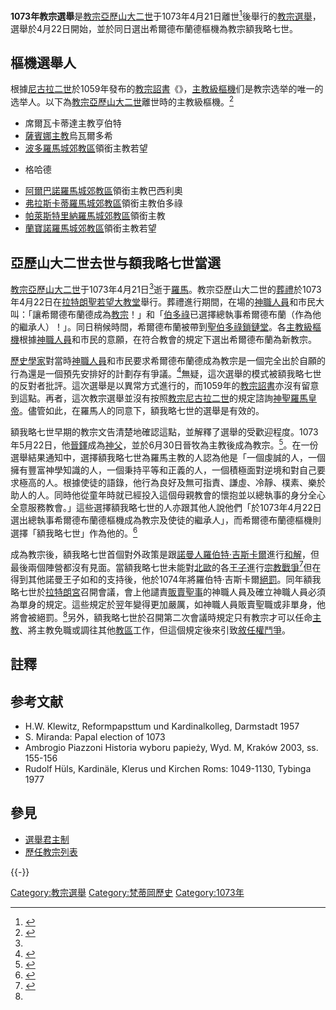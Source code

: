 {{noteTA
|1=zh-hans:尼古拉;zh-hk:尼各老;zh-tw:尼閣;
}}
{{Infobox papal conclave
|month             =
|year              = 1073年
|notconclave       = true
|dates             = 1073年4月22日
|location          = [[羅馬|羅馬]][[聖伯多祿鎖鏈堂|聖伯多祿鎖鏈堂]]
|pope_elected      = [[額我略七世|索瓦納·迪·希爾德布蘭德]][[樞機|樞機]]
|nametaken         = 額我略七世
|image             = Gregory VII.jpg
|prevconclave_year = 1061年 
|prevconclave_link = 1061年教宗選舉
|nextconclave_year = 1086年
|nextconclave_link = 1086年教宗選舉
}}

'''1073年教宗選舉'''是[[亞歷山大二世_(羅馬教宗)|教宗亞歷山大二世]]于1073年4月21日離世<ref name="alexandeerii">{{Cite web |url=http://w2.vatican.va/content/vatican/en/holy-father/alessandro-ii.html |title=Alexander II |publisher=The Holy See |language=en |accessdate=2017-05-12 |deadurl=no |archiveurl=https://web.archive.org/web/20160902171013/https://w2.vatican.va/content/vatican/en/holy-father/alessandro-ii.html |archivedate=2016-09-02 }}</ref>後舉行的[[教宗選舉|教宗選舉]]，選舉於4月22日開始，並於同日選出希爾德布蘭德樞機為教宗額我略七世。

== 樞機選舉人 ==
根據[[尼閣二世|尼古拉二世]]於1059年發布的[[教宗詔書|教宗詔書]]《{{link-en|以上主之名|In Nomine Domini}}》，[[枢机|主教級樞機]]们是教宗选举的唯一的选举人。以下為[[亞歷山大二世_(羅馬教宗)|教宗亞歷山大二世]]離世時的主教級樞機。<ref name="miranda">{{Cite web |url=http://www.fiu.edu/~mirandas/conclave-xi.htm |title=Papal elections of the XI Century (1061-1099) |author=Salvator Miranda |year=1998 |publisher=Florida International University |language=en |accessdate=2017-05-12 |deadurl=no |archiveurl=https://web.archive.org/web/20160414071849/http://www2.fiu.edu/~mirandas/conclave-xi.htm |archivedate=2016-04-14 }}</ref>
* 席爾瓦卡蒂達主教亨伯特
* [[薩賓娜主教|薩賓娜主教]]烏瓦爾多希
* [[天主教波多-聖魯菲納羅馬城郊教區|波多羅馬城郊教區]]領銜主教若望
* {{link-en|奧斯蒂亞羅馬城郊領銜教區主教|Cardinal-bishop of Ostia}}格哈德
* [[天主教阿爾巴諾羅馬城郊教區|阿爾巴諾羅馬城郊教區]]領銜主教巴西利奧
* [[天主教弗拉斯卡蒂羅馬城郊教區|弗拉斯卡蒂羅馬城郊教區]]領銜主教伯多祿
* [[天主教帕萊斯特里納羅馬城郊教區|帕萊斯特里納羅馬城郊教區]]領銜主教{{link-en|翁貝托·貝爾蒙特|Hubert of Palestrina}}
* [[天主教弗拉斯卡蒂羅馬城郊教區|蘭寶諾羅馬城郊教區]]領銜主教若望

== 亞歷山大二世去世与額我略七世當選 ==
[[亞歷山大二世_(羅馬教宗)|教宗亞歷山大二世]]于1073年4月21日<ref name="alexandeerii" />逝于[[羅馬|羅馬]]。教宗亞歷山大二世的[[葬禮|葬禮]]於1073年4月22日在[[拉特朗聖若望大殿|拉特朗聖若望大教堂]]舉行。葬禮進行期間，在場的[[神職人員|神職人員]]和市民大叫：「讓希爾德布蘭德成為[[教宗|教宗]]！」和「[[伯多祿|伯多祿]]已選擇總執事希爾德布蘭（作為他的繼承人）！」。同日稍候時間，希爾德布蘭被帶到[[聖伯多祿鎖鏈堂|聖伯多祿鎖鏈堂]]。各[[樞機|主教級樞機]]根據[[神職人員|神職人員]]和市民的意願，在符合教會的規定下選出希爾德布蘭為新教宗。

[[歷史學家|歷史學家]]對當時[[神職人員|神職人員]]和市民要求希爾德布蘭德成為教宗是一個完全出於自願的行為還是一個預先安排好的計劃存有爭議。<ref>{{CathEncy | wstitle =Pope St. Gregory VII | author = Thomas Oestreich}}</ref>無疑，這次選舉的模式被額我略七世的反對者批評。這次選舉是以異常方式進行的，而1059年的[[教宗詔書|教宗詔書]]{{link-en|《以上主之名》|In Nomine Domini}}亦沒有留意到這點。再者，這次教宗選舉並沒有按照[[尼閣二世|教宗尼古拉二世]]的規定諮詢[[神聖羅馬皇帝|神聖羅馬皇帝]]。儘管如此，在羅馬人的同意下，額我略七世的選舉是有效的。

額我略七世早期的教宗文告清楚地確認這點，並解釋了選舉的受歡迎程度。1073年5月22日，他[[晉鐸|晉鐸]]成為[[神父#羅馬天主教及東正教|神父]]，並於6月30日晉牧為主教後成為教宗。<ref>{{Cite EB1911 | wstitle=Gregory (Popes)/Gregory VII}}</ref>。在一份選舉結果通知中，選擇額我略七世為羅馬主教{{efn|羅馬主教即教宗}}的人認為他是「一個虔誠的人，一個擁有豐富神學知識的人，一個秉持平等和正義的人，一個積極面對逆境和對自己要求極高的人。根據使徒的語錄，他行為良好及無可指責、謙虛、冷靜、樸素、樂於助人的人。同時他從童年時就已經投入這個母親教會{{efn|即羅馬天主教會}}的懷抱並以總執事的身分全心全意服務教會。」這些選擇額我略七世的人亦跟其他人說他們「於1073年4月22日選出總執事希爾德布蘭德樞機成為教宗及使徒{{efn|即[[聖伯多祿|聖伯多祿]]}}的繼承人」，而希爾德布蘭德樞機則選擇「額我略七世」作為他的{{link-en|教宗名號|Papal name|名號}}。<ref> {{Cite book | author = Phillipe Labbe | title = Sacrorum conciliorum nova et amplissima collectio. Volume XX |  | pages = 第60頁 | accessdate = 2017-05-13 | language = it}} </ref>

成為教宗後，額我略七世首個對外政策是跟[[諾曼人|諾曼人]][[羅伯特·吉斯卡爾|羅伯特·吉斯卡爾]]進行[[和解|和解]]，但最後兩個陣營都沒有見面。當額我略七世未能對[[北歐|北歐]]的各[[王子|王子]]進行[[宗教戰爭|宗教戰爭]]<ref name="Paravicini Bagliani 76">{{cite journal |author = Agostino Paravicini Bagliani |title = Sia fatta la mia volontà |journal = Medioevo |issue = 143|date=2008年12月 |page = 第76頁}}</ref>但在得到其他諾曼王子如{{link-en|貝內文托的蘭多夫四世|Landulf VI of Benevento}}和{{link-en|卡普阿的理查德一世|Richard I of Capua}}的支持後，他於1074年將羅伯特·吉斯卡爾[[絕罰|絕罰]]。同年額我略七世於[[拉特朗宮|拉特朗宮]]召開會議，會上他譴責[[販賣聖事|販賣聖事]]的神職人員及確立神職人員必須為單身的規定。這些規定於翌年變得更加嚴厲，如神職人員販賣聖職或非單身，他將會被絕罰。<ref name="Paravicini Bagliani 76" />另外，額我略七世於召開第二次會議時規定只有教宗才可以任命[[主教|主教]]、將主教免職或調往其他[[教區|教區]]工作，但這個規定後來引致[[敘任權鬥爭|敘任權鬥爭]]。

== 註釋 ==
{{Notelist}}

==参考文献==
{{Reflist}}
* H.W. Klewitz, Reformpapsttum und Kardinalkolleg, Darmstadt 1957
* S. Miranda: Papal election of 1073
* Ambrogio Piazzoni Historia wyboru papieży, Wyd. M, Kraków 2003, ss. 155-156
* Rudolf Hüls, Kardinäle, Klerus und Kirchen Roms: 1049-1130, Tybinga 1977

== 參見 ==
*[[選舉君主制|選舉君主制]]
*[[歷任教宗列表|歷任教宗列表]]

{{-}}
{{教宗挑選、選舉與秘密會議}}
{{天主教}}

[[Category:教宗選舉|Category:教宗選舉]]
[[Category:梵蒂岡歷史|Category:梵蒂岡歷史]]
[[Category:1073年|Category:1073年]]